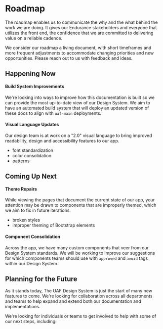 # Roadmap

The roadmap enables us to communicate the why and the what behind the work we are doing. It gives our Endurance stakeholders and everyone that utilizes the front end, the confidence that we are committed to delivering value on a reliable cadence.

We consider our roadmap a living document, with short timeframes and more frequent adjustments to accommodate changing priorities and new opportunities. Please reach out to us with feedback and ideas.

## Happening Now

#### Build System Improvements

We're looking into ways to improve how this documentation is built so we can provide the most up-to-date view of our Design System. We aim to have an automated build system that will deploy an updated version of these docs to align with `uaf-main` deployments.

#### Visual Language Updates

Our design team is at work on a "2.0" visual language to bring improved readability, design and accessibility features to our app.

- font standardization
- color consolidation
- patterns

## Coming Up Next

#### Theme Repairs

While viewing the pages that document the current state of our app, your attention may be drawn to components that are improperly themed, which we aim to fix in future iterations.

- broken styles
- improper theming of Bootstrap elements

#### Component Consolidation

Across the app, we have many custom components that veer from our Design System standards. We will be working to improve our suggestions for which components teams should use with `approved` and `avoid` tags within our Design System.

## Planning for the Future

As it stands today, The UAF Design System is just the start of many new features to come. We're looking for collaboration across all departments and teams to help expand and extend both our documentation and implementations.

We're looking for individuals or teams to get involved to help with some of our next steps, including:
